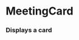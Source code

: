 

<Meta title="Cards|Events" component={MeetingCard} />

# MeetingCard

### Displays a card

<Props of={MeetingCard} />

<Story name="Meeting">
  <MeetingCard
    imgSrc={text("Image URL", "https://mynorthwest.com/wp-content/uploads/2016/05/arena2-1.jpg")}
    imgOverlayText={text("Image overlay text", "06-09-20")}
    committee={text("Committee Name", "Select Budget")}
    tags={array("Tags", ["bike", "adu", "accessories", "rental"])}
  />
</Story>

<Story name="Meeting Search Result">
  <MeetingCard
    imgSrc={text("Image URL", "https://mynorthwest.com/wp-content/uploads/2016/05/arena2-1.jpg")}
    imgOverlayText={text("Image overlay text", "06-09-20")}
    committee={text("Committee Name", "Select Budget")}
    tags={array("Tags", ["bike", "adu", "accessories", "rental"])}
    excerpt={text(
      "Search Excerpt",
      "Lorem ipsum dolor sit amet, consectetur adipiscing elit. Fusce interdum, lorem eget vestibulum tincidunt, augue eros gravida lectus, ut efficitur neque nisi eu metus."
    )}
  />
</Story>
